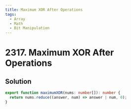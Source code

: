 ```yaml
---
title: Maximum XOR After Operations
tags:
  - Array
  - Math
  - Bit Manipulation
---
```


# 2317. Maximum XOR After Operations

<Badges>
  <LevelBadge level="medium" />
  <TopicBadge name="Array" slug="array" />
  <TopicBadge name="Math" slug="math" />
  <TopicBadge name="Bit Manipulation" slug="bit-manipulation" />
</Badges>

## Solution

```typescript filename="solution.ts" copy
export function maximumXOR(nums: number[]): number {
  return nums.reduce((answer, num) => answer | num, 0);
}
```

<ProblemLink
  codingSite="leetcode"
  href="https://leetcode.com/problems/maximum-xor-after-operations"
  title="Maximum XOR After Operations"
/>
